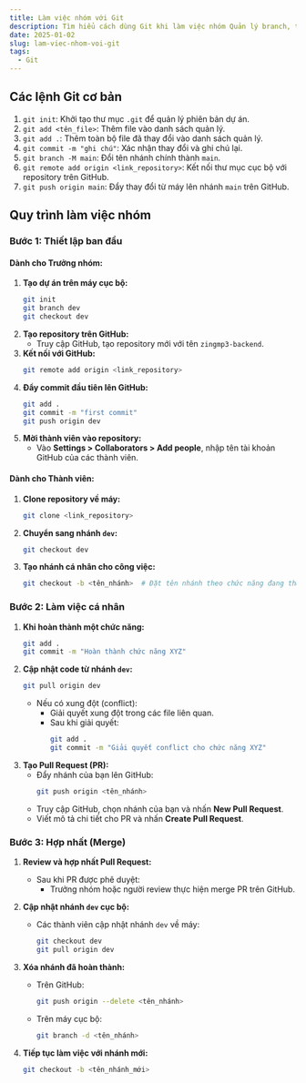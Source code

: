 ```yaml
---
title: Làm việc nhóm với Git
description: Tìm hiểu cách dùng Git khi làm việc nhóm Quản lý branch, thực hiện merge, giải quyết conflict và áp dụng workflow hiệu quả để tránh lỗi sai thường gặp.
date: 2025-01-02
slug: lam-viec-nhom-voi-git
tags:
  - Git
---
```


## Các lệnh Git cơ bản

1. `git init`: Khởi tạo thư mục `.git` để quản lý phiên bản dự án.
2. `git add <tên_file>`: Thêm file vào danh sách quản lý.
3. `git add .`: Thêm toàn bộ file đã thay đổi vào danh sách quản lý.
4. `git commit -m "ghi chú"`: Xác nhận thay đổi và ghi chú lại.
5. `git branch -M main`: Đổi tên nhánh chính thành `main`.
6. `git remote add origin <link_repository>`: Kết nối thư mục cục bộ với repository trên GitHub.
7. `git push origin main`: Đẩy thay đổi từ máy lên nhánh `main` trên GitHub.

## Quy trình làm việc nhóm

### Bước 1: Thiết lập ban đầu

#### Dành cho Trưởng nhóm:

1. **Tạo dự án trên máy cục bộ:**
   ```bash
   git init
   git branch dev
   git checkout dev
   ```
2. **Tạo repository trên GitHub:**
   - Truy cập GitHub, tạo repository mới với tên `zingmp3-backend`.
3. **Kết nối với GitHub:**
   ```bash
   git remote add origin <link_repository>
   ```
4. **Đẩy commit đầu tiên lên GitHub:**
   ```bash
   git add .
   git commit -m "first commit"
   git push origin dev
   ```
5. **Mời thành viên vào repository:**
   - Vào **Settings > Collaborators > Add people**, nhập tên tài khoản GitHub của các thành viên.

#### Dành cho Thành viên:

1. **Clone repository về máy:**
   ```bash
   git clone <link_repository>
   ```
2. **Chuyển sang nhánh `dev`:**
   ```bash
   git checkout dev
   ```
3. **Tạo nhánh cá nhân cho công việc:**
   ```bash
   git checkout -b <tên_nhánh>  # Đặt tên nhánh theo chức năng đang thực hiện.
   ```

### Bước 2: Làm việc cá nhân

1. **Khi hoàn thành một chức năng:**
   ```bash
   git add .
   git commit -m "Hoàn thành chức năng XYZ"
   ```
2. **Cập nhật code từ nhánh `dev`:**
   ```bash
   git pull origin dev
   ```
   - Nếu có xung đột (conflict):
     - Giải quyết xung đột trong các file liên quan.
     - Sau khi giải quyết:
       ```bash
       git add .
       git commit -m "Giải quyết conflict cho chức năng XYZ"
       ```
3. **Tạo Pull Request (PR):**
   - Đẩy nhánh của bạn lên GitHub:
     ```bash
     git push origin <tên_nhánh>
     ```
   - Truy cập GitHub, chọn nhánh của bạn và nhấn **New Pull Request**.
   - Viết mô tả chi tiết cho PR và nhấn **Create Pull Request**.

### Bước 3: Hợp nhất (Merge)

1. **Review và hợp nhất Pull Request:**

   - Sau khi PR được phê duyệt:
     - Trưởng nhóm hoặc người review thực hiện merge PR trên GitHub.

2. **Cập nhật nhánh `dev` cục bộ:**

   - Các thành viên cập nhật nhánh `dev` về máy:
     ```bash
     git checkout dev
     git pull origin dev
     ```

3. **Xóa nhánh đã hoàn thành:**

   - Trên GitHub:
     ```bash
     git push origin --delete <tên_nhánh>
     ```
   - Trên máy cục bộ:
     ```bash
     git branch -d <tên_nhánh>
     ```

4. **Tiếp tục làm việc với nhánh mới:**
   ```bash
   git checkout -b <tên_nhánh_mới>
   ```

